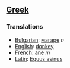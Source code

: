 ==[[Greek]]==

===Translations===

*[[Bulgarian]]: [[магаре]] ''n''
*[[English]]: [[donkey]]
*[[French]]: [[ane]] ''m''
*[[Latin]]: [[Equus asinus]]